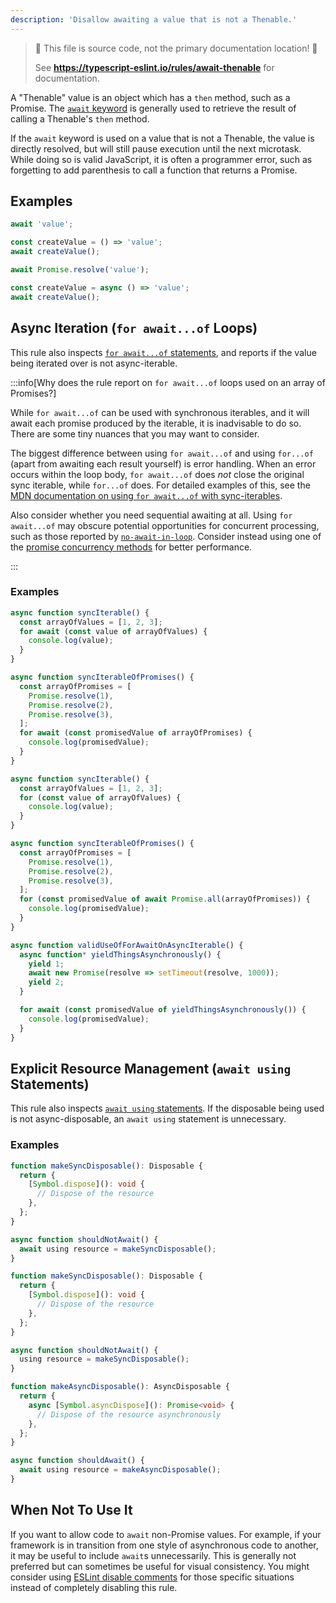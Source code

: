 ```yaml
---
description: 'Disallow awaiting a value that is not a Thenable.'
---
```



> 🛑 This file is source code, not the primary documentation location! 🛑
>
> See **https://typescript-eslint.io/rules/await-thenable** for documentation.

A "Thenable" value is an object which has a `then` method, such as a Promise.
The [`await` keyword](https://developer.mozilla.org/en-US/docs/Web/JavaScript/Reference/Operators/await) is generally used to retrieve the result of calling a Thenable's `then` method.

If the `await` keyword is used on a value that is not a Thenable, the value is directly resolved, but will still pause execution until the next microtask.
While doing so is valid JavaScript, it is often a programmer error, such as forgetting to add parenthesis to call a function that returns a Promise.

## Examples

<Tabs>
<TabItem value="❌ Incorrect">

```ts
await 'value';

const createValue = () => 'value';
await createValue();
```

</TabItem>
<TabItem value="✅ Correct">

```ts
await Promise.resolve('value');

const createValue = async () => 'value';
await createValue();
```

</TabItem>
</Tabs>

## Async Iteration (`for await...of` Loops)

This rule also inspects [`for await...of` statements](https://developer.mozilla.org/en-US/docs/Web/JavaScript/Reference/Statements/for-await...of), and reports if the value being iterated over is not async-iterable.

:::info[Why does the rule report on `for await...of` loops used on an array of Promises?]

While `for await...of` can be used with synchronous iterables, and it will await each promise produced by the iterable, it is inadvisable to do so.
There are some tiny nuances that you may want to consider.

The biggest difference between using `for await...of` and using `for...of` (apart from awaiting each result yourself) is error handling.
When an error occurs within the loop body, `for await...of` does _not_ close the original sync iterable, while `for...of` does.
For detailed examples of this, see the [MDN documentation on using `for await...of` with sync-iterables](https://developer.mozilla.org/en-US/docs/Web/JavaScript/Reference/Statements/for-await...of#iterating_over_sync_iterables_and_generators).

Also consider whether you need sequential awaiting at all. Using `for await...of` may obscure potential opportunities for concurrent processing, such as those reported by [`no-await-in-loop`](https://eslint.org/docs/latest/rules/no-await-in-loop). Consider instead using one of the [promise concurrency methods](https://developer.mozilla.org/en-US/docs/Web/JavaScript/Reference/Global_Objects/Promise#promise_concurrency) for better performance.

:::

### Examples

<Tabs>
<TabItem value="❌ Incorrect">

```ts
async function syncIterable() {
  const arrayOfValues = [1, 2, 3];
  for await (const value of arrayOfValues) {
    console.log(value);
  }
}

async function syncIterableOfPromises() {
  const arrayOfPromises = [
    Promise.resolve(1),
    Promise.resolve(2),
    Promise.resolve(3),
  ];
  for await (const promisedValue of arrayOfPromises) {
    console.log(promisedValue);
  }
}
```

</TabItem>
<TabItem value="✅ Correct">

```ts
async function syncIterable() {
  const arrayOfValues = [1, 2, 3];
  for (const value of arrayOfValues) {
    console.log(value);
  }
}

async function syncIterableOfPromises() {
  const arrayOfPromises = [
    Promise.resolve(1),
    Promise.resolve(2),
    Promise.resolve(3),
  ];
  for (const promisedValue of await Promise.all(arrayOfPromises)) {
    console.log(promisedValue);
  }
}

async function validUseOfForAwaitOnAsyncIterable() {
  async function* yieldThingsAsynchronously() {
    yield 1;
    await new Promise(resolve => setTimeout(resolve, 1000));
    yield 2;
  }

  for await (const promisedValue of yieldThingsAsynchronously()) {
    console.log(promisedValue);
  }
}
```

</TabItem>
</Tabs>

## Explicit Resource Management (`await using` Statements)

This rule also inspects [`await using` statements](https://www.typescriptlang.org/docs/handbook/release-notes/typescript-5-2.html#using-declarations-and-explicit-resource-management).
If the disposable being used is not async-disposable, an `await using` statement is unnecessary.

### Examples

<Tabs>
<TabItem value="❌ Incorrect">

```ts
function makeSyncDisposable(): Disposable {
  return {
    [Symbol.dispose](): void {
      // Dispose of the resource
    },
  };
}

async function shouldNotAwait() {
  await using resource = makeSyncDisposable();
}
```

</TabItem>
<TabItem value="✅ Correct">

```ts
function makeSyncDisposable(): Disposable {
  return {
    [Symbol.dispose](): void {
      // Dispose of the resource
    },
  };
}

async function shouldNotAwait() {
  using resource = makeSyncDisposable();
}

function makeAsyncDisposable(): AsyncDisposable {
  return {
    async [Symbol.asyncDispose](): Promise<void> {
      // Dispose of the resource asynchronously
    },
  };
}

async function shouldAwait() {
  await using resource = makeAsyncDisposable();
}
```

</TabItem>
</Tabs>

## When Not To Use It

If you want to allow code to `await` non-Promise values.
For example, if your framework is in transition from one style of asynchronous code to another, it may be useful to include `await`s unnecessarily.
This is generally not preferred but can sometimes be useful for visual consistency.
You might consider using [ESLint disable comments](https://eslint.org/docs/latest/use/configure/rules#using-configuration-comments-1) for those specific situations instead of completely disabling this rule.
